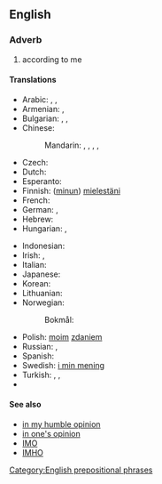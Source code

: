 ==English==

===Adverb===
{{head|en|adverb|head=[[in]] [[my]] [[opinion]]}}

# according to me

====Translations====
{{trans-top|according to me}}
* Arabic: {{t-|ar|في رأيي|tr=fi raa'i}}, {{t-|ar|لرأي|tr=li-raa'i}}, {{t-|ar|فِي ظَنِّي|sc=Arab}}
* Armenian: {{t-|hy|իմ կարծիքով|sc=Armn}}, {{t-|hy|ըստ իս|sc=Armn}}
* Bulgarian: {{t-|bg|според мен|sc=Cyrl}}, {{t-|bg|по мое мнение|sc=Cyrl}}, {{t-|bg|по моему|sc=Cyrl}}
* Chinese:
*: Mandarin: {{t|cmn|對我來說|sc=Hani}}, {{t|cmn|对我来说|tr=duì wǒ lái shuō|sc=Hani}}, {{t|cmn|依我看|tr=yī wǒ kàn|sc=Hani}}, {{t|cmn|在我看來|sc=Hani}}, {{t|cmn|在我看来|tr=zài wǒ kàn lái|sc=Hani}}
* Czech: {{t-|cs|podle mého mínění}}
* Dutch: {{t-|nl|naar mijn mening}}
* Esperanto: {{t-|eo|miaopinie}}
* Finnish: ([[minun]]) [[mielestäni]]
* French: {{t+|fr|à mon avis}}
* German: {{t-|de|meiner Meinung nach}}, {{t-|de|meines Erachtens}}
* Hebrew: {{t-|he|לדעתי|tr=leda'atí|sc=Hebr}}
* Hungarian: {{t-|hu|véleményem szerint}}, {{t-|hu|szerintem}}
{{trans-mid}}
* Indonesian: {{t-|id|menurut pendapat saya}}
* Irish: {{t-|ga|dar liom}}, {{t-|ga|dar liomsa}} {{qualifier|emphatic}}
* Italian: {{t-|it|secondo me}}
* Japanese: {{t-|ja|私見では|tr=しけんでは, shiken dewa}}
* Korean: {{t-|ko|내 생각엔|sc=Kore}}
* Lithuanian: {{t-|lt|mano nuomone}}
* Norwegian:
*: Bokmål: {{t-|nb|etter min mening}}
* Polish: [[mój|moim]] [[zdanie]]m
* Russian: {{t+|ru|по-моему|tr=po-mójemu}}, {{t-|ru|по моему мнению|tr=po mojemú mnéniju}}
* Spanish: {{t-|es|en mi opinión}}
* Swedish: [[i min mening]]
* Turkish: {{t+|tr|bence}},  {{t-|tr|bana göre}},  {{t-|tr|fikrimce}}
* {{trreq|vi}}
{{trans-bottom}}

====See also====
* [[in my humble opinion]]
* [[in one's opinion]]
* [[IMO]]
* [[IMHO]]

[[Category:English prepositional phrases]]